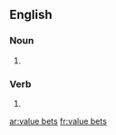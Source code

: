 ==English==

===Noun===
{{head|en|plural}}

# {{plural of|value bet|lang=en|nocat=1}}

===Verb===
{{head|en}}

# {{en-third-person singular of|value bet}}

[[ar:value bets]]
[[fr:value bets]]